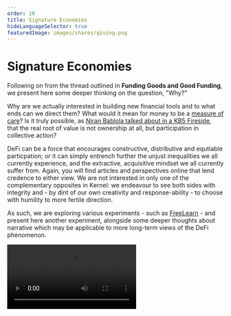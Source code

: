 ```yaml
---
order: 10
title: Signature Economies
hideLanguageSelector: true
featuredImage: images/shares/giving.png
---
```


# Signature Economies

Following on from the thread outlined in **Funding Goods and Good Funding**, we present here some deeper thinking on the question, "Why?" 

Why are we actually interested in building new financial tools and to what ends can we direct them? What would it mean for money to be a [measure of care](/learn/module-2/engineering/#further-references)? Is it truly possible, as [Niran Bablola talked about in a KB5 Fireside](https://youtu.be/XQ98r6U-KGY?t=2734), that the real root of value is not ownership at all, but participation in collective action?

DeFi can be a force that encourages constructive, distributive and equtiable particpation; or it can simply entrench further the unjust inequalities we all currently experience, and the extractive, acquisitive mindset we all currently suffer from. Again, you will find articles and perspectives online that lend credence to either view. We are not interested in only one of the complementary opposites in Kernel: we endeavour to see both sides with integrity and - by dint of our own creativity and response-ability - to choose with humility to more fertile direction.

As such, we are exploring various experiments - such as [FreeLearn](/blog/community/free-learn) - and present here another experiment, alongside some deeper thoughts about narrative which may be applicable to more long-term views of the DeFi phenomenon.

<Video src="https://www.youtube-nocookie.com/embed/yfQVevK0eI0" />

## Token Narratives

A module 5 fireside from kb5 that may take you into some interesting thoughts about the archetypal structures behind more interesting and less extractive financial mechanisms.

<Video src="https://www.youtube-nocookie.com/embed/6ggTlLXvRVo" />